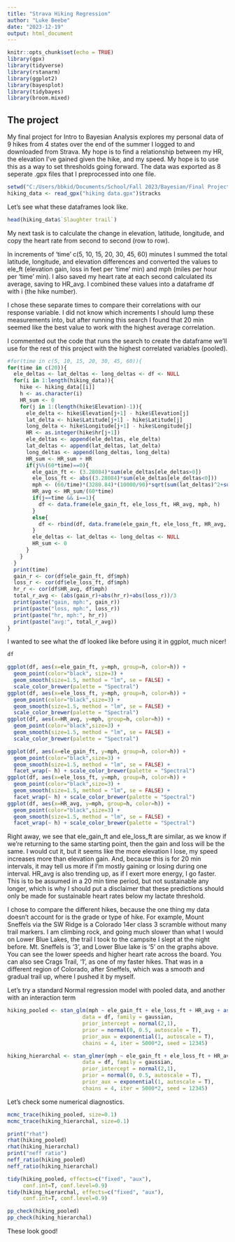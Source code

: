---
title: "Strava Hiking Regression"
author: "Luke Beebe"
date: "2023-12-19"
output: html_document
---

```{r setup, include=FALSE}
knitr::opts_chunk$set(echo = TRUE)
library(gpx)
library(tidyverse)
library(rstanarm)
library(ggplot2)
library(bayesplot)
library(tidybayes)
library(broom.mixed)
```

## The project

My final project for Intro to Bayesian Analysis explores my personal data of 9 hikes from 4 states over the end of the summer I logged to and downloaded from Strava. My hope is to find a relationship between my HR, the elevation I've gained given the hike, and my speed. My hope is to use this as a way to set thresholds going forward. The data was exported as 8 seperate .gpx files that I preprocessed into one file.

```{r gpx}
setwd("C:/Users/bbkid/Documents/School/Fall 2023/Bayesian/Final Project")
hiking_data <- read_gpx("hiking data.gpx")$tracks
```

Let's see what these dataframes look like.

```{r data1}
head(hiking_data$`Slaughter trail`)
```
My next task is to calculate the change in elevation, latitude, longitude, and copy the heart rate from second to second (row to row).

In increments of 'time' c(5, 10, 15, 20, 30, 45, 60) minutes I summed the total latitude, longitude, and elevation differences and converted the values to ele_ft (elevation gain, loss in feet per 'time' min) and mph (miles per hour per 'time' min). I also saved my heart rate at each second calculated its average, saving to HR_avg. I combined these values into a dataframe df with i (the hike number). 

I chose these separate times to compare their correlations with our response variable. I did not know which increments I should lump these measurements into, but after running this search I found that 20 min seemed like the best value to work with the highest average correlation.

I commented out the code that runs the search to create the dataframe we'll use for the rest of this project with the highest correlated variables (pooled).

```{r data2}
#for(time in c(5, 10, 15, 20, 30, 45, 60)){
for(time in c(20)){
  ele_deltas <- lat_deltas <- long_deltas <- df <- NULL
  for(i in 1:length(hiking_data)){
    hike <- hiking_data[[i]]
    h <- as.character(i)
    HR_sum <- 0
    for(j in 1:(length(hike$Elevation)-1)){
      ele_delta <- hike$Elevation[j+1] - hike$Elevation[j]
      lat_delta <- hike$Latitude[j+1] - hike$Latitude[j]
      long_delta <- hike$Longitude[j+1] - hike$Longitude[j]
      HR <- as.integer(hike$hr[j+1])
      ele_deltas <- append(ele_deltas, ele_delta)
      lat_deltas <- append(lat_deltas, lat_delta)
      long_deltas <- append(long_deltas, long_delta)
      HR_sum <- HR_sum + HR
      if(j%%(60*time)==0){
        ele_gain_ft <- (3.28084)*sum(ele_deltas[ele_deltas>0])
        ele_loss_ft <- abs((3.28084)*sum(ele_deltas[ele_deltas<0]))
        mph <- (60/time)*(3280.84)*(10000/90)*sqrt(sum(lat_deltas)^2+sum(long_deltas)^2)/5280
        HR_avg <- HR_sum/(60*time)
        if(j==time && i==1){
          df <- data.frame(ele_gain_ft, ele_loss_ft, HR_avg, mph, h)
        }
        else{
          df <- rbind(df, data.frame(ele_gain_ft, ele_loss_ft, HR_avg, mph, h))
        }
        ele_deltas <- lat_deltas <- long_deltas <- NULL
        HR_sum <- 0
      }
    }
  }
  print(time)
  gain_r <- cor(df$ele_gain_ft, df$mph)
  loss_r <- cor(df$ele_loss_ft, df$mph)
  hr_r <- cor(df$HR_avg, df$mph)
  total_r_avg <- (abs(gain_r)+abs(hr_r)+abs(loss_r))/3
  print(paste("gain, mph:", gain_r))
  print(paste("loss, mph:", loss_r))
  print(paste("hr, mph:", hr_r))
  print(paste("avg:", total_r_avg))
}
```
I wanted to see what the df looked like before using it in ggplot, much nicer!
```{r data3}
df
```
```{r data4}
ggplot(df, aes(x=ele_gain_ft, y=mph, group=h, color=h)) +
  geom_point(color="black", size=3) +
  geom_smooth(size=1.5, method = "lm", se = FALSE) +
  scale_color_brewer(palette = "Spectral")
ggplot(df, aes(x=ele_loss_ft, y=mph, group=h, color=h)) +
  geom_point(color="black",size=3) +
  geom_smooth(size=1.5, method = "lm", se = FALSE) +
  scale_color_brewer(palette = "Spectral")
ggplot(df, aes(x=HR_avg, y=mph, group=h, color=h)) +
  geom_point(color="black",size=3) +
  geom_smooth(size=1.5, method = "lm", se = FALSE) +
  scale_color_brewer(palette = "Spectral")

ggplot(df, aes(x=ele_gain_ft, y=mph, group=h, color=h)) +
  geom_point(color="black",size=3) +
  geom_smooth(size=1.5, method = "lm", se = FALSE) +
  facet_wrap(~ h) + scale_color_brewer(palette = "Spectral")
ggplot(df, aes(x=ele_loss_ft, y=mph, group=h, color=h)) +
  geom_point(color="black",size=3) +
  geom_smooth(size=1.5, method = "lm", se = FALSE) +
  facet_wrap(~ h) + scale_color_brewer(palette = "Spectral")
ggplot(df, aes(x=HR_avg, y=mph, group=h, color=h)) +
  geom_point(color="black",size=3) +
  geom_smooth(size=1.5, method = "lm", se = FALSE) +
  facet_wrap(~ h) + scale_color_brewer(palette = "Spectral")
```

Right away, we see that ele_gain_ft and ele_loss_ft are similar, as we know if we're returning to the same starting point, then the gain and loss will be the same. I would cut it, but it seems like the more elevation I lose, my speed increases more than elevation gain. And, because this is for 20 min intervals, it may tell us more if I'm mostly gaining or losing during one interval. HR_avg is also trending up, as if I exert more energy, I go faster. This is to be assumed in a 20 min time period, but not sustainable any longer, which is why I should put a disclaimer that these predictions should only be made for sustainable heart rates below my lactate threshold.

I chose to compare the different hikes, because the one thing my data doesn't account for is the grade or type of hike. For example, Mount Sneffels via the SW Ridge is a Colorado 14er class 3 scramble without many trail markers. I am climbing rock, and going much slower than what I would on Lower Blue Lakes, the trail I took to the campsite I slept at the night before. Mt. Sneffels is '3', and Lower Blue lake is '5' on the graphs above. You can see the lower speeds and higher heart rate across the board. You can also see Crags Trail, '1', as one of my faster hikes. That was in a different region of Colorado, after Sneffels, which was a smooth and gradual trail up, where I pushed it by myself.

Let's try a standard Normal regression model with pooled data, and another with an interaction term

```{r data5}
hiking_pooled <- stan_glm(mph ~ ele_gain_ft + ele_loss_ft + HR_avg + as.integer(h),
                        data = df, family = gaussian,
                        prior_intercept = normal(2,1),
                        prior = normal(0, 0.5, autoscale = T),
                        prior_aux = exponential(1, autoscale = T),
                        chains = 4, iter = 5000*2, seed = 12345)

hiking_hierarchal <- stan_glmer(mph ~ ele_gain_ft + ele_loss_ft + HR_avg + (HR_avg | as.integer(h)),
                        data = df, family = gaussian,
                        prior_intercept = normal(2,1),
                        prior = normal(0, 0.5, autoscale = T),
                        prior_aux = exponential(1, autoscale = T),
                        chains = 4, iter = 5000*2, seed = 12345)

```

Let's check some numerical diagnostics.

```{r linreg}
mcmc_trace(hiking_pooled, size=0.1)
mcmc_trace(hiking_hierarchal, size=0.1)

print("rhat")
rhat(hiking_pooled)
rhat(hiking_hierarchal)
print("neff ratio")
neff_ratio(hiking_pooled)
neff_ratio(hiking_hierarchal)

tidy(hiking_pooled, effects=c("fixed", "aux"),
     conf.int=T, conf.level=0.9)
tidy(hiking_hierarchal, effects=c("fixed", "aux"),
     conf.int=T, conf.level=0.9)

pp_check(hiking_pooled)
pp_check(hiking_hierarchal)


```

These look good!
